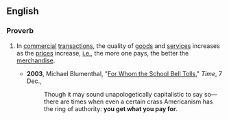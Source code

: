 ==English==

===Proverb===
{{infl|en|proverb|head=[[you]] [[get]] [[what]] [[you]] [[pay]] [[for]]}}

# {{mainly|US|[[conventional wisdom]]}} In [[commercial]] [[transaction]]s, the quality of [[goods]] and [[services]] increases as the [[price]]s increase, [[i.e.]], the more one pays, the better the [[merchandise]].
#*'''2003''', Michael Blumenthal, "[http://www.time.com/time/magazine/article/0,9171,557024,00.html For Whom the School Bell Tolls]," ''Time'', 7 Dec.,
#*:Though it may sound unapologetically capitalistic to say so—there are times when even a certain crass Americanism has the ring of authority: '''you get what you pay for'''.
